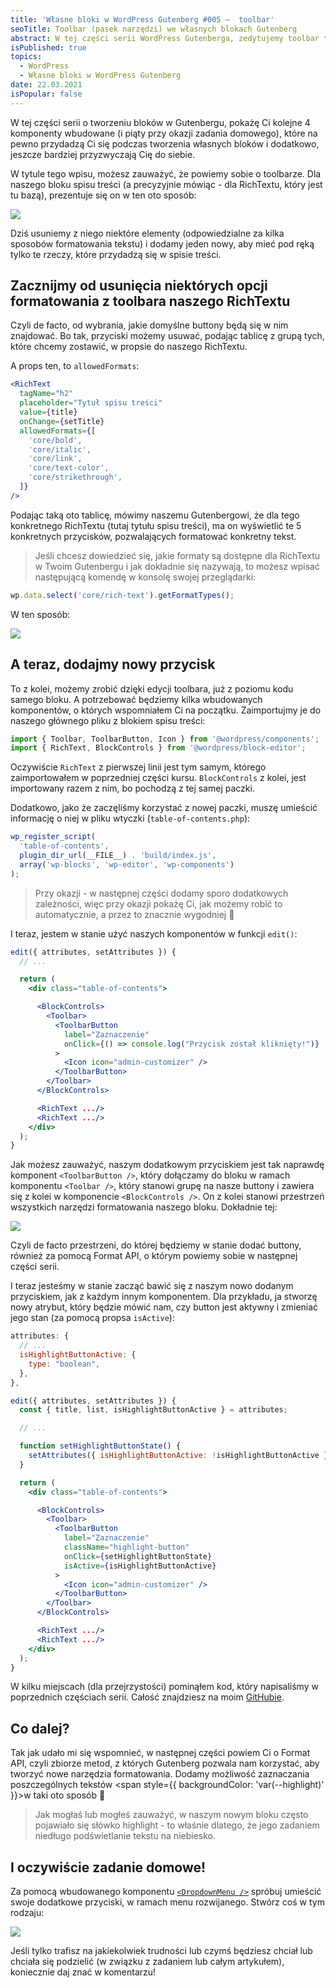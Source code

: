```yaml
---
title: 'Własne bloki w WordPress Gutenberg #005 –  toolbar'
seoTitle: Toolbar (pasek narzędzi) we własnych blokach Gutenberg
abstract: W tej części serii WordPress Gutenberga, zedytujemy toolbar tworzonego bloku. Usuniemy trochę domyślnych przycisków i dodamy swój 🌱
isPublished: true
topics:
  - WordPress
  - Własne bloki w WordPress Gutenberg
date: 22.03.2021
isPopular: false
---
```


W tej części serii o tworzeniu bloków w Gutenbergu, pokażę Ci kolejne 4 komponenty wbudowane (i piąty przy okazji zadania domowego), które na pewno przydadzą Ci się podczas tworzenia własnych bloków i dodatkowo, jeszcze bardziej przyzwyczają Cię do siebie.


<VideoInterlude id="OpdXDQrzHwk" title="Własne bloki w WordPress Gutenberg #005 - toolbar" />

W tytule tego wpisu, możesz zauważyć, że powiemy sobie o toolbarze. Dla naszego bloku spisu treści (a precyzyjnie mówiąc - dla RichTextu, który jest tu bazą), prezentuje się on w ten oto sposób:

![](./toolbar.jpg)

Dziś usuniemy z niego niektóre elementy (odpowiedzialne za kilka sposobów formatowania tekstu) i dodamy jeden nowy, aby mieć pod ręką tylko te rzeczy, które przydadzą się w spisie treści.

## Zacznijmy od usunięcia niektórych opcji formatowania z toolbara naszego RichTextu

Czyli de facto, od wybrania, jakie domyślne buttony będą się w nim znajdować. Bo tak, przyciski możemy usuwać, podając tablicę z grupą tych, które chcemy zostawić, w propsie do naszego RichTextu.

A props ten, to `allowedFormats`:

```jsx
<RichText
  tagName="h2"
  placeholder="Tytuł spisu treści"
  value={title}
  onChange={setTitle}
  allowedFormats={[
    'core/bold',
    'core/italic',
    'core/link',
    'core/text-color',
    'core/strikethrough',
  ]}
/>
```

Podając taką oto tablicę, mówimy naszemu Gutenbergowi, że dla tego konkretnego RichTextu (tutaj tytułu spisu treści), ma on wyświetlić te 5 konkretnych przycisków, pozwalających formatować konkretny tekst.

> Jeśli chcesz dowiedzieć się, jakie formaty są dostępne dla RichTextu w Twoim Gutenbergu i jak dokładnie się nazywają, to możesz wpisać następującą komendę w konsolę swojej przeglądarki:

```jsx
wp.data.select('core/rich-text').getFormatTypes();
```

W ten sposób:

[![](./wszytkie-formaty-w-gutenbergu.jpg)]()

## A teraz, dodajmy nowy przycisk

To z kolei, możemy zrobić dzięki edycji toolbara, już z poziomu kodu samego bloku. A potrzebować będziemy kilka wbudowanych komponentów, o których wspomniałem Ci na początku. Zaimportujmy je do naszego głównego pliku z blokiem spisu treści:

```jsx
import { Toolbar, ToolbarButton, Icon } from '@wordpress/components';
import { RichText, BlockControls } from '@wordpress/block-editor';
```

Oczywiście `RichText` z pierwszej linii jest tym samym, którego zaimportowałem w poprzedniej części kursu. `BlockControls` z kolei, jest importowany razem z nim, bo pochodzą z tej samej paczki.

Dodatkowo, jako że zaczęliśmy korzystać z nowej paczki, muszę umieścić informację o niej w pliku wtyczki (`table-of-contents.php`):

```jsx
wp_register_script(
  'table-of-contents',
  plugin_dir_url(__FILE__) . 'build/index.js',
  array('wp-blocks', 'wp-editor', 'wp-components')
);
```

> Przy okazji - w następnej części dodamy sporo dodatkowych zależności, więc przy okazji pokażę Ci, jak możemy robić to automatycznie, a przez to znacznie wygodniej 🎉

I teraz, jestem w stanie użyć naszych komponentów w funkcji `edit()`:

```jsx
edit({ attributes, setAttributes }) {
  // ...

  return (
    <div class="table-of-contents">

      <BlockControls>
        <Toolbar>
          <ToolbarButton
            label="Zaznaczenie"
            onClick={() => console.log("Przycisk został kliknięty!")}
          >
            <Icon icon="admin-customizer" />
          </ToolbarButton>
        </Toolbar>
      </BlockControls>

      <RichText .../>
      <RichText .../>
    </div>
  );
}
```

Jak możesz zauważyć, naszym dodatkowym przyciskiem jest tak naprawdę komponent `<ToolbarButton />`, który dołączamy do bloku w ramach komponentu `<Toolbar />`, który stanowi grupę na nasze buttony i zawiera się z kolei w komponencie `<BlockControls />`. On z kolei stanowi przestrzeń wszystkich narzędzi formatowania naszego bloku. Dokładnie tej:

![](./toolbar-zaznaczony.jpg)

Czyli de facto przestrzeni, do której będziemy w stanie dodać buttony, również za pomocą Format API, o którym powiemy sobie w następnej części serii.

I teraz jesteśmy w stanie zacząć bawić się z naszym nowo dodanym przyciskiem, jak z każdym innym komponentem. Dla przykładu, ja stworzę nowy atrybut, który będzie mówić nam, czy button jest aktywny i zmieniać jego stan (za pomocą propsa `isActive`):

```jsx
attributes: {
  // ...
  isHighlightButtonActive: {
    type: "boolean",
  },
},

edit({ attributes, setAttributes }) {
  const { title, list, isHighlightButtonActive } = attributes;

  // ...

  function setHighlightButtonState() {
    setAttributes({ isHighlightButtonActive: !isHighlightButtonActive });
  }

  return (
    <div class="table-of-contents">

      <BlockControls>
        <Toolbar>
          <ToolbarButton
            label="Zaznaczenie"
            className="highlight-button"
            onClick={setHighlightButtonState}
            isActive={isHighlightButtonActive}
          >
            <Icon icon="admin-customizer" />
          </ToolbarButton>
        </Toolbar>
      </BlockControls>

      <RichText .../>
      <RichText .../>
    </div>
  );
}
```

W kilku miejscach (dla przejrzystości) pominąłem kod, który napisaliśmy w poprzednich częściach serii. Całość znajdziesz na moim [GitHubie](https://github.com/robert-orlinski/gutenberg-blocks-course-files/tree/005).

## Co dalej?

Tak jak udało mi się wspomnieć, w następnej części powiem Ci o Format API, czyli zbiorze metod, z których Gutenberg pozwala nam korzystać, aby tworzyć nowe narzędzia formatowania. Dodamy możliwość zaznaczania poszczególnych tekstów <span style={{ backgroundColor: 'var(--highlight)' }}>w taki oto sposób 🌿</span>

> Jak mogłaś lub mogłeś zauważyć, w naszym nowym bloku często pojawiało się słówko highlight - to właśnie dlatego, że jego zadaniem niedługo podświetlanie tekstu na niebiesko.

## I oczywiście zadanie domowe!

Za pomocą wbudowanego komponentu [`<DropdownMenu />`](https://github.com/WordPress/gutenberg/tree/trunk/packages/components/src/dropdown-menu) spróbuj umieścić swoje dodatkowe przyciski, w ramach menu rozwijanego. Stwórz coś w tym rodzaju:

![](menu-rozwijane.jpg)

Jeśli tylko trafisz na jakiekolwiek trudności lub czymś będziesz chciał lub chciała się podzielić (w związku z zadaniem lub całym artykułem), koniecznie daj znać w komentarzu!
